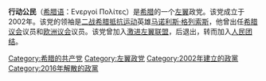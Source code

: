 '''行动公民'''（[[希腊语|希腊语]]：Ενεργοί Πολίτες）是[[希腊|希腊]]的一个[[左翼|左翼]]政党。该党成立于2002年。该党的领袖是[[二战|二战]][[希腊抵抗运动|希腊抵抗运动]]英雄[[马诺利斯·格列索斯|马诺利斯·格列索斯]]，他曾出任[[希腊议会|希腊议会]]议员和[[欧洲议会|欧洲议会]]议员。该党曾加入[[激进左翼联盟|激进左翼联盟]]，后退出，转而加入[[人民团结_(希腊)|人民团结]]。

[[Category:希腊的共产党|Category:希腊的共产党]]
[[Category:左翼政党|Category:左翼政党]]
[[Category:2002年建立的政黨|Category:2002年建立的政黨]]
[[Category:2016年解散的政黨|Category:2016年解散的政黨]]